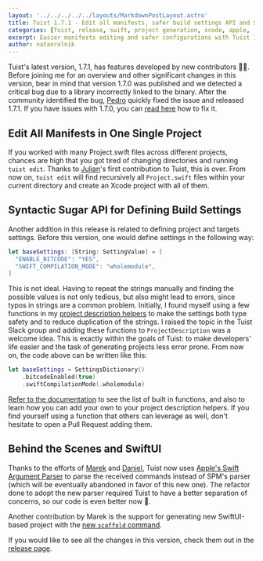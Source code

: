 ```yaml
---
layout: '../../../../../layouts/MarkdownPostLayout.astro'
title: Tuist 1.7.1 - Edit all manifests, safer build settings API and SwiftUI projects
categories: [Tuist, release, swift, project generation, xcode, apple, '1.7.1']
excerpt: Easier manifests editing and safer configurations with Tuist 1.7.1
author: natanrolnik
---
```


Tuist's latest version, 1.7.1, has features developed by new contributors 👋🏻. Before joining me for an overview and
other significant changes in this version, bear in mind that version 1.7.0 was published
and we detected a critical bug due to a library incorrectly linked to the binary.
After the community identified the bug, [Pedro](https://www.github.com/pepicrft) quickly fixed the issue and
released 1.7.1. If you have issues with 1.7.0, you can
[read here](https://github.com/tuist/tuist/issues/1249#issuecomment-617275456) how to fix it.

## Edit All Manifests in One Single Project

If you worked with many Project.swift files across different projects, chances are high that you got tired of
changing directories and running `tuist edit`. Thanks to [Julian](https://github.com/julianalonso)'s
first contribution to Tuist, this is over. From now on, `tuist edit` will find recursively all `Project.swift`
files within your current directory and create an Xcode project with all of them.

## Syntactic Sugar API for Defining Build Settings

Another addition in this release is related to defining project and targets settings. Before this version, one would
define settings in the following way:

```swift
let baseSettings: [String: SettingValue] = [
  "ENABLE_BITCODE": "YES",
  "SWIFT_COMPILATION_MODE": "wholemodule",
]
```

This is not ideal. Having to repeat the strings manually and finding the possible values is not only tedious, but also
might lead to errors, since typos in strings are a common problem. Initially, I found myself using a few functions in
my [project description helpers](https://docs.tuist.io/guides/helpers/) to make the settings both type safety and to reduce duplication
of the strings. I raised the topic in the Tuist Slack group and adding these functions to `ProjectDescription` was a
welcome idea. This is exactly within the goals of Tuist: to make developers' life easier and the task of generating
projects less error prone. From now on, the code above can be written like this:

```swift
let baseSettings = SettingsDictionary()
    .bitcodeEnabled(true)
    .swiftCompilationMode(.wholemodule)
```

[Refer to the documentation](https://docs.tuist.io/manifests/project/#settingsdictionary) to see the list of built in
functions, and also to learn how you can add your own to your project description helpers. If you find yourself using a
function that others can leverage as well, don't hesitate to open a Pull Request adding them.

## Behind the Scenes and SwiftUI

Thanks to the efforts of [Marek](https://github.com/fortmarek) and [Daniel](https://github.com/mollyIV),
Tuist now uses [Apple's Swift Argument Parser](https://github.com/apple/swift-argument-parser) to parse the received
commands instead of SPM's parser (which will be eventually abandoned in favor of this new one).
The refactor done to adopt the new parser required Tuist to have a better separation of concerns,
so our code is even better now 💪.

Another contribution by Marek is the support for generating new SwiftUI-based project with the
[new `scaffold` command](https://docs.tuist.io/commands/scaffold/).

If you would like to see all the changes in this version, check them out in the
[release page](https://github.com/tuist/tuist/releases/tag/1.7.0).
